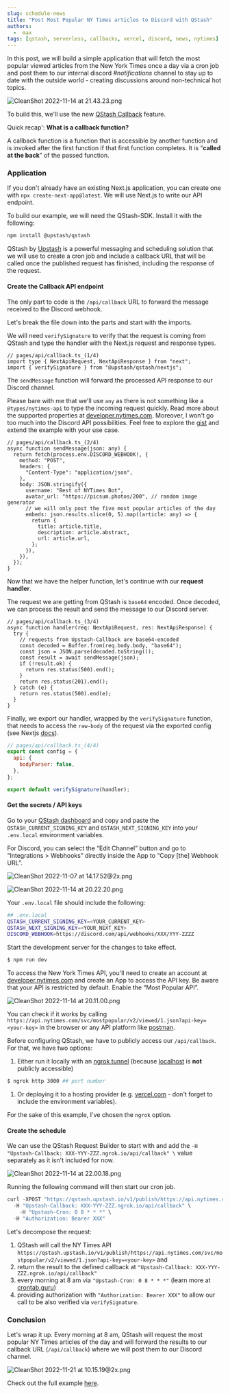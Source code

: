 ```yaml
---
slug: schedule-news
title: "Post Most Popular NY Times articles to Discord with QStash"
authors:
  -  max
tags: [qstash, serverless, callbacks, vercel, discord, news, nytimes]
---
```


In this post, we will build a simple application that will fetch the most
popular viewed articles from the New York Times once a day via a cron job and
post them to our internal discord _#notifications_ channel to stay up to date
with the outside world - creating discussions around non-technical hot topics.

![CleanShot 2022-11-14 at 21.43.23.png](/blog/qstash/news/CleanShot_2022-11-14_at_21.43.23.png)

To build this, we'll use the new [QStash Callback](https://docs.upstash.com/qstash/features/callbacks) feature.

Quick recap': **What is a callback function?**

A callback function is a function that is accessible by another function and is
invoked after the first function if that first function completes. It is
“**called at the back**” of the passed function.

### Application

If you don't already have an existing Next.js application, you can create one
with `npx create-next-app@latest`. We will use Next.js to write our API
endpoint.

To build our example, we will need the QStash-SDK. Install it with the
following:

```bash
npm install @upstash/qstash
```

QStash by [Upstash](http://upstash.com) is a powerful messaging and scheduling
solution that we will use to create a cron job and include a callback URL that
will be called once the published request has finished, including the response
of the request.

#### Create the Callback API endpoint

The only part to code is the `/api/callback` URL to forward the message received
to the Discord webhook.

Let's break the file down into the parts and start with the imports.

We will need `verifySignature` to verify that the request is coming from QStash
and type the handler with the Next.js request and response types.

```tsx
// pages/api/callback.ts_(1/4)
import type { NextApiRequest, NextApiResponse } from "next";
import { verifySignature } from "@upstash/qstash/nextjs";
```

The `sendMessage` function will forward the processed API response to our
Discord channel.

Please bare with me that we'll use `any` as there is not something like a
`@types/nytimes-api` to type the incoming request quickly. Read more about the
supported properties at
[developer.nytimes.com](https://developer.nytimes.com/docs/most-popular-product/1/routes/viewed/%7Bperiod%7D.json/get).
Moreover, I won't go too much into the Discord API possibilities. Feel free to
explore the
[gist](https://gist.github.com/Birdie0/78ee79402a4301b1faf412ab5f1cdcf9) and
extend the example with your use case.

```tsx
// pages/api/callback.ts_(2/4)
async function sendMessage(json: any) {
  return fetch(process.env.DISCORD_WEBHOOK!, {
    method: "POST",
    headers: {
      "Content-Type": "application/json",
    },
    body: JSON.stringify({
      username: "Best of NYTimes Bot",
      avatar_url: "https://picsum.photos/200", // random image generator
      // we will only post the five most popular articles of the day
      embeds: json.results.slice(0, 5).map((article: any) => {
        return {
          title: article.title,
          description: article.abstract,
          url: article.url,
        };
      }),
    }),
  });
}
```

Now that we have the helper function, let's continue with our **request
handler**.

The request we are getting from QStash is `base64` encoded. Once decoded, we can
process the result and send the message to our Discord server.

```tsx
// pages/api/callback.ts_(3/4)
async function handler(req: NextApiRequest, res: NextApiResponse) {
  try {
    // requests from Upstash-Callback are base64-encoded
    const decoded = Buffer.from(req.body.body, "base64");
    const json = JSON.parse(decoded.toString());
    const result = await sendMessage(json);
    if (!result.ok) {
      return res.status(500).end();
    }
    return res.status(201).end();
  } catch (e) {
    return res.status(500).end(e);
  }
}
```

Finally, we export our handler, wrapped by the `verifySignature` function, that
needs to access the `raw-body` of the request via the exported config (see
Nextjs
[docs](https://nextjs.org/docs/api-routes/request-helpers#custom-config)).

```jsx
// pages/api/callback.ts_(4/4)
export const config = {
  api: {
    bodyParser: false,
  },
};

export default verifySignature(handler);
```

#### Get the secrets / API keys

Go to your [QStash dashboard](https://console.upstash.com/qstash) and copy and
paste the `QSTASH_CURRENT_SIGNING_KEY` and `QSTASH_NEXT_SIGNING_KEY` into your
`.env.local` environment variables.

For Discord, you can select the “Edit Channel” button and go to “Integrations >
Webhooks” directly inside the App to “Copy [the] Webhook URL”.

![CleanShot 2022-11-07 at 14.17.52@2x.png](/blog/qstash/news/CleanShot_2022-11-07_at_14.17.522x.png)

![CleanShot 2022-11-14 at 20.22.20.png](/blog/qstash/news/CleanShot_2022-11-14_at_20.22.20.png)

Your `.env.local` file should include the following:

```bash
## .env.local
QSTASH_CURRENT_SIGNING_KEY=<YOUR_CURRENT_KEY>
QSTASH_NEXT_SIGNING_KEY=<YOUR_NEXT_KEY>
DISCORD_WEBHOOK=https://discord.com/api/webhooks/XXX/YYY-ZZZZ
```

Start the development server for the changes to take effect.

```bash
$ npm run dev
```

To access the New York Times API, you'll need to create an account at
[developer.nytimes.com](http://developer.nytimes.com) and create an App to
access the API key. Be aware that your API is restricted by default. Enable the
“Most Popular API”.

![CleanShot 2022-11-14 at 20.11.00.png](/blog/qstash/news/CleanShot_2022-11-14_at_20.11.00.png)

You can check if it works by calling
`https://api.nytimes.com/svc/mostpopular/v2/viewed/1.json?api-key=<your-key>` in
the browser or any API platform like [postman](https://postman.com).

Before configuring QStash, we have to publicly access our `/api/callback`. For
that, we have two options:

1. Either run it locally with an
   [ngrok tunnel](https://docs.upstash.com/qstash/howto/local-tunnel) (because
   [localhost](http://localhost) is **not** publicly accessible)

```bash
$ ngrok http 3000 ## port number
```

1. Or deploying it to a hosting provider (e.g. [vercel.com](http://vercel.com) -
   don't forget to include the environment variables).

For the sake of this example, I've chosen the `ngrok` option.

#### Create the schedule

We can use the QStash Request Builder to start with and add the
`-H "Upstash-Callback: XXX-YYY-ZZZ.ngrok.io/api/callback" \` value separately as
it isn't included for now.

![CleanShot 2022-11-14 at 22.00.18.png](/blog/qstash/news/CleanShot_2022-11-14_at_22.00.18.png)

Running the following command will then start our cron job.

```jsx
curl -XPOST "https://qstash.upstash.io/v1/publish/https://api.nytimes.com/svc/mostpopular/v2/viewed/1.json?api-key=your-key" \
  -H "Upstash-Callback: XXX-YYY-ZZZ.ngrok.io/api/callback" \
	-H "Upstash-Cron: 0 8 * * *" \
  -H "Authorization: Bearer XXX"
```

Let's decompose the request:

1. QStash will call the NY Times API
   `https://qstash.upstash.io/v1/publish/https://api.nytimes.com/svc/mostpopular/v2/viewed/1.json?api-key=<your-key>`
   and
2. return the result to the defined callback at
   `"Upstash-Callback: XXX-YYY-ZZZ.ngrok.io/api/callback"`
3. every morning at 8 am via `"Upstash-Cron: 0 8 * * *"` (learn more at
   [crontab.guru](https://crontab.guru/#0_8_*_*_*))
4. providing authorization with `"Authorization: Bearer XXX"` to allow our call
   to be also verified via `verifySignature`.

### Conclusion

Let's wrap it up. Every morning at 8 am, QStash will request the most popular NY
Times articles of the day and will forward the results to our callback URL
(`/api/callback`) where we will post them to our Discord channel.

![CleanShot 2022-11-21 at 10.15.19@2x.png](/blog/qstash/news/CleanShot_2022-11-21_at_10.15.192x.png)

Check out the full example
[here](https://github.com/upstash/qstash-examples/tree/main/cron-api-nyt).
